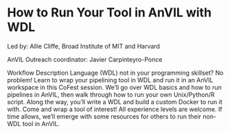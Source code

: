 # How to Run Your Tool in AnVIL with WDL

Led by: Allie Cliffe, Broad Institute of MIT and Harvard

AnVIL Outreach coordinator: Javier Carpinteyro-Ponce


Workflow Description Language (WDL) not in your programming skillset? No problem! Learn to wrap your pipelining tool in WDL and run it in an AnVIL workspace in this CoFest session. We’ll go over WDL basics and how to run pipelines in AnVIL, then walk through how to run your own Unix/Python/R script. Along the way, you’ll write a WDL and build a custom Docker to run it with. Come and wrap a tool of interest! All experience levels are welcome. If time allows, we’ll emerge with some resources for others to run their non-WDL tool in AnVIL. 
